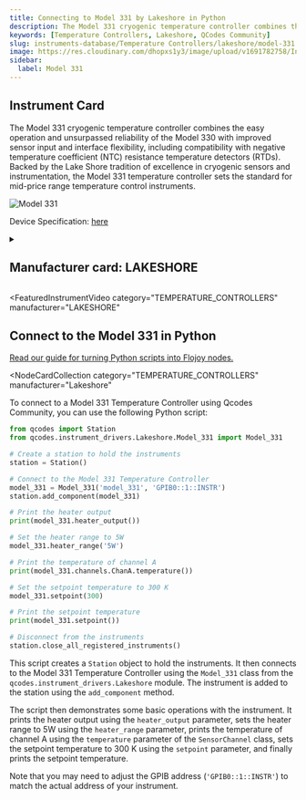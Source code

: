 ```yaml
---
title: Connecting to Model 331 by Lakeshore in Python
description: The Model 331 cryogenic temperature controller combines the easy operation and unsurpassed reliability of the Model 330 with improved sensor input and interface flexibility, including compatibility with negative temperature coefficient (NTC) resistance temperature detectors (RTDs). Backed by the Lake Shore tradition of excellence in cryogenic sensors and instrumentation, the Model 331 temperature controller sets the standard for mid-price range temperature control instruments.
keywords: [Temperature Controllers, Lakeshore, QCodes Community]
slug: instruments-database/Temperature Controllers/lakeshore/model-331
image: https://res.cloudinary.com/dhopxs1y3/image/upload/v1691782758/Instruments/Temperature%20Controllers/Model-331/Model-331.png
sidebar:
  label: Model 331
---
```



## Instrument Card

The Model 331 cryogenic temperature controller combines the easy operation and unsurpassed reliability of the Model 330 with improved sensor input and interface flexibility, including compatibility with negative temperature coefficient (NTC) resistance temperature detectors (RTDs). Backed by the Lake Shore tradition of excellence in cryogenic sensors and instrumentation, the Model 331 temperature controller sets the standard for mid-price range temperature control instruments.

![Model 331](https://res.cloudinary.com/dhopxs1y3/image/upload/v1691782758/Instruments/Temperature%20Controllers/Model-331/Model-331.png)

Device Specification: [here](https://www.lakeshore.com/docs/default-source/product-downloads/331_manual.pdf?sfvrsn=5ed3bf08_1)

<details style={{ marginTop: "15px"}}>
<summary><h2 style={{display:'inline'}}>Manufacturer card: LAKESHORE</h2></summary>

![LAKESHORE](https://res.cloudinary.com/dhopxs1y3/image/upload/v1692813206/Instruments/Vendor%20Logos/Lakeshore_Cryotronics.png)

Supporting advanced scientific research, Lake Shore is a leading global innovator in measurement and control solutions.

- Headquarters: Westerville, Ohio, USA
- Yearly Revenue (millions, USD): 21.4
- Vendor Website: [here](https://www.lakeshore.com/home)

</details>


<FeaturedInstrumentVideo
  category="TEMPERATURE_CONTROLLERS"
  manufacturer="LAKESHORE"
></FeaturedInstrumentVideo>

## Connect to the Model 331 in Python

[Read our guide for turning Python scripts into Flojoy nodes.](https://docs.flojoy.ai/contribution/blocks/custom-flojoy-block/)


<Tabs>
<TabItem value="Flojoy" label="Flojoy" className="flojoy-instrument-tabs">

<NodeCardCollection
  category="TEMPERATURE_CONTROLLERS"
  manufacturer="Lakeshore"
></NodeCardCollection>

</TabItem>
<TabItem value="QCodes Community" label="QCodes Community">

To connect to a Model 331 Temperature Controller using Qcodes Community, you can use the following Python script:

```python
from qcodes import Station
from qcodes.instrument_drivers.Lakeshore.Model_331 import Model_331

# Create a station to hold the instruments
station = Station()

# Connect to the Model 331 Temperature Controller
model_331 = Model_331('model_331', 'GPIB0::1::INSTR')
station.add_component(model_331)

# Print the heater output
print(model_331.heater_output())

# Set the heater range to 5W
model_331.heater_range('5W')

# Print the temperature of channel A
print(model_331.channels.ChanA.temperature())

# Set the setpoint temperature to 300 K
model_331.setpoint(300)

# Print the setpoint temperature
print(model_331.setpoint())

# Disconnect from the instruments
station.close_all_registered_instruments()
```

This script creates a `Station` object to hold the instruments. It then connects to the Model 331 Temperature Controller using the `Model_331` class from the `qcodes.instrument_drivers.Lakeshore` module. The instrument is added to the station using the `add_component` method.

The script then demonstrates some basic operations with the instrument. It prints the heater output using the `heater_output` parameter, sets the heater range to 5W using the `heater_range` parameter, prints the temperature of channel A using the `temperature` parameter of the `SensorChannel` class, sets the setpoint temperature to 300 K using the `setpoint` parameter, and finally prints the setpoint temperature.

Note that you may need to adjust the GPIB address (`'GPIB0::1::INSTR'`) to match the actual address of your instrument.

</TabItem>
</Tabs>

